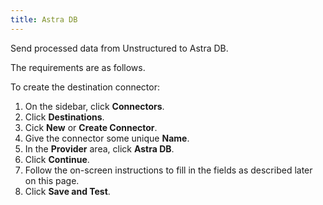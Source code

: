 ```yaml
---
title: Astra DB 
---
```



<FirstTimeUIDestinationConnector />

Send processed data from Unstructured to Astra DB.

The requirements are as follows.


<AstraDBPrerequisites />

To create the destination connector:

1. On the sidebar, click **Connectors**.
2. Click **Destinations**.
3. Cick **New** or **Create Connector**.
4. Give the connector some unique **Name**.
5. In the **Provider** area, click **Astra DB**.
6. Click **Continue**. 
7. Follow the on-screen instructions to fill in the fields as described later on this page.
8. Click **Save and Test**.


<AstraDBFields />
